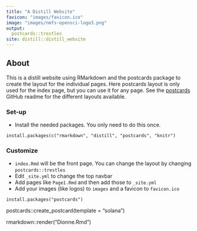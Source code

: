 ```yaml
---
title: "A Distill Website"
favicon: "images/favicon.ico"
image: "images/nmfs-opensci-logo3.png"
output:
  postcards::trestles
site: distill::distill_website
---
```


## About

This is a distill website using RMarkdown and the postcards package to create the layout for the individual pages. Here postcards layout is only used for the index page, but you can use it for any page. See the [postcards](https://github.com/seankross/postcards) GitHub readme for the different layouts available.

### Set-up

-   Install the needed packages. You only need to do this once.

```{=html}
<!-- -->
```
    install.packages(c("rmarkdown", "distill", "postcards", "knitr")

### Customize

-   `index.Rmd` will be the front page. You can change the layout by changing `postcards::trestles`
-   Edit `_site.yml` to change the top navbar
-   Add pages like `Page1.Rmd` and then add those to `_site.yml`
-   Add your images (like logos) to `images` and a favicon to `favicon.ico`

```{=html}
<!-- -->
```
    install.packages("postcards")

postcards::create_postcard(template = "solana")

rmarkdown::render("Dionne.Rmd")
